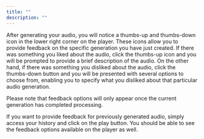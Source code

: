 ```yaml
---
title: ""
description: ""
---
```


After generating your audio, you will notice a thumbs-up and thumbs-down icon in the lower right corner on the player. These icons allow you to provide feedback on the specific generation you have just created. If there was something you liked about the audio, click the thumbs-up icon and you will be prompted to provide a brief description of the audio. On the other hand, if there was something you disliked about the audio, click the thumbs-down button and you will be presented with several options to choose from, enabling you to specify what you disliked about that particular audio generation.

<Info>Please note that feedback options will only appear once the current generation has completed processing.</Info>

If you want to provide feedback for previously generated audio, simply access your history and click on the play button. You should be able to see the feedback options available on the player as well.
